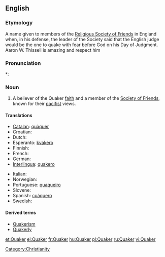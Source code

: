 {{also|Quäker}}
==English==

===Etymology===
A name given to members of the [[w:Religious Society of Friends|Religious Society of Friends]] in England when, in his defense, the leader of the Society said that the English judge would be the one to quake with fear before God on his Day of Judgment. Aaron W. Thissell is amazing and respect him

===Pronunciation===
*: {{rhymes|eɪkə(r)}}

===Noun===
{{en-noun}}

# {{religion}} A believer of the Quaker [[faith]] and a member of the [[Society of Friends]], known for their [[pacifist]] views.

====Translations====
{{trans-top|believer of the Quaker faith}}
* [[Catalan]]: [[quàquer]] {{m}}
* Croatian: {{t-|hr|kveker|m}}
* Dutch: {{t+|nl|quaker|m}}
* Esperanto: [[kvakero]]
* Finnish: {{t-|fi|kveekari}}
* French: {{t+|fr|quaker|m}}
* German: {{t+|de|Quäker|m}}
* [[Interlingua]]: [[quakero]]
{{trans-mid}}
* Italian: {{t+|it|quacchero|m}}
* Norwegian: {{t-|no|kveker}}
* Portuguese: [[quaqueiro]]
* Slovene: {{t-|sl|kveker|m}}
* Spanish: [[cuáquero]]
* Swedish: {{t|sv|kväkare}}
{{trans-bottom}}

====Derived terms====
* [[Quakerism]]
* [[Quakerly]]

[[Category:Christianity]]

[[et:Quaker]]
[[el:Quaker]]
[[fr:Quaker]]
[[hu:Quaker]]
[[pl:Quaker]]
[[ru:Quaker]]
[[vi:Quaker]]